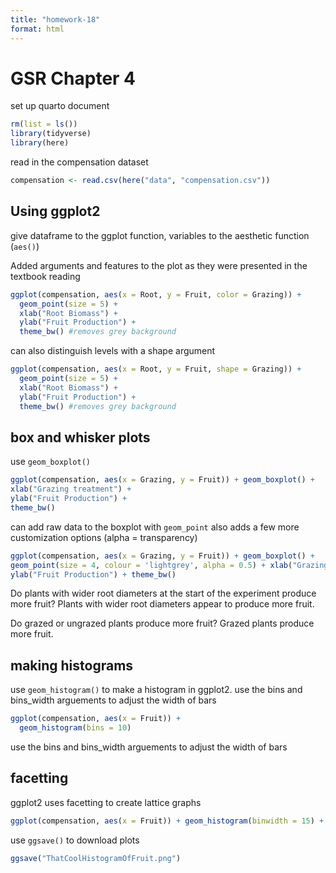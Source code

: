 ```yaml
---
title: "homework-18"
format: html
---
```


# GSR Chapter 4

set up quarto document

```r
rm(list = ls())
library(tidyverse)
library(here)
```

read in the compensation dataset

```r
compensation <- read.csv(here("data", "compensation.csv"))
```

## Using ggplot2

give dataframe to the ggplot function, variables to the aesthetic function (`aes()`)

Added arguments and features to the plot as they were presented in the textbook reading
```r
ggplot(compensation, aes(x = Root, y = Fruit, color = Grazing)) + 
  geom_point(size = 5) +
  xlab("Root Biomass") +
  ylab("Fruit Production") +
  theme_bw() #removes grey background

```

can also distinguish levels with a shape argument
```r
ggplot(compensation, aes(x = Root, y = Fruit, shape = Grazing)) + 
  geom_point(size = 5) +
  xlab("Root Biomass") +
  ylab("Fruit Production") +
  theme_bw() #removes grey background
```

## box and whisker plots

use `geom_boxplot()`
```r
ggplot(compensation, aes(x = Grazing, y = Fruit)) + geom_boxplot() +
xlab("Grazing treatment") +
ylab("Fruit Production") +
theme_bw()

```

can add raw data to the boxplot with `geom_point`
also adds a few more customization options (alpha = transparency)
```r
ggplot(compensation, aes(x = Grazing, y = Fruit)) + geom_boxplot() +
geom_point(size = 4, colour = 'lightgrey', alpha = 0.5) + xlab("Grazing treatment") +
ylab("Fruit Production") + theme_bw()

```

Do plants with wider root diameters at the start of the experiment produce more fruit?
  Plants with wider root diameters appear to produce more fruit.

Do grazed or ungrazed plants produce more fruit?
  Grazed plants produce more fruit.
  
## making histograms

use `geom_histogram()` to make a histogram in ggplot2. 
use the bins and bins_width arguements to adjust the width of bars
```r
ggplot(compensation, aes(x = Fruit)) + 
  geom_histogram(bins = 10)

```
use the bins and bins_width arguements to adjust the width of bars

## facetting
ggplot2 uses facetting to create lattice graphs
```r
ggplot(compensation, aes(x = Fruit)) + geom_histogram(binwidth = 15) + facet_wrap(~Grazing)
```

use `ggsave()` to download plots
```r
ggsave("ThatCoolHistogramOfFruit.png")
```

